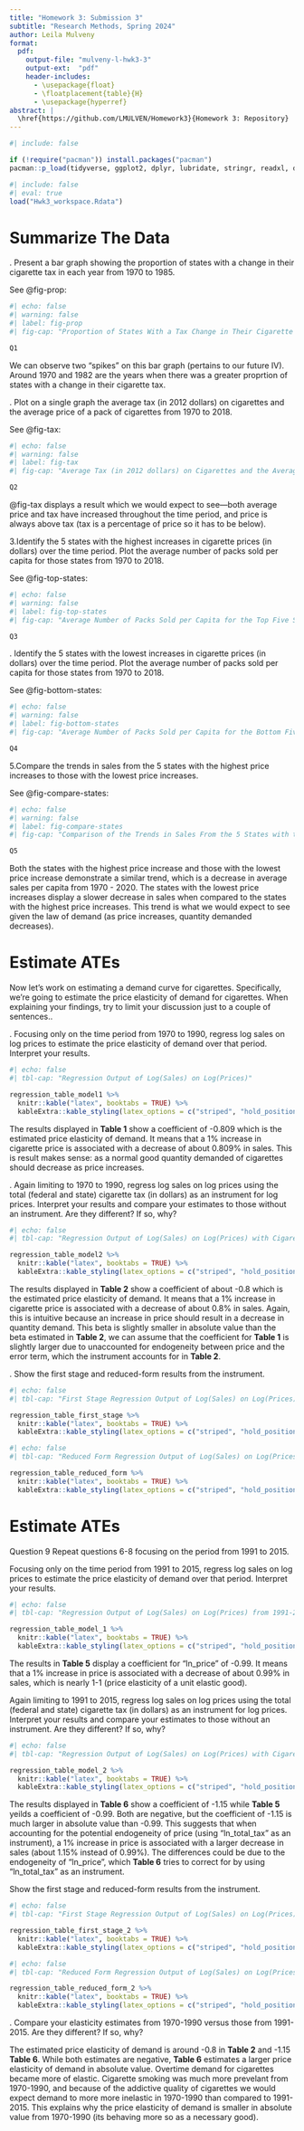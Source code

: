 ```yaml
---
title: "Homework 3: Submission 3"
subtitle: "Research Methods, Spring 2024"
author: Leila Mulveny
format:
  pdf:
    output-file: "mulveny-l-hwk3-3"
    output-ext:  "pdf"
    header-includes:
      - \usepackage{float}
      - \floatplacement{table}{H}
      - \usepackage{hyperref}
abstract: |
  \href{https://github.com/LMULVEN/Homework3}{Homework 3: Repository} 
---
```


```r
#| include: false

if (!require("pacman")) install.packages("pacman")
pacman::p_load(tidyverse, ggplot2, dplyr, lubridate, stringr, readxl, data.table, gdata, fixest, knitr, modelsummary, AER, here)
```

```r
#| include: false
#| eval: true
load("Hwk3_workspace.Rdata")
```

\newpage
# Summarize The Data

\vspace{.2in}
\noindent 1. Present a bar graph showing the proportion of states with a change in their cigarette tax in each year from 1970 to 1985.<br>


See @fig-prop:

```r
#| echo: false
#| warning: false
#| label: fig-prop
#| fig-cap: "Proportion of States With a Tax Change in Their Cigarette Tax from 1970-1985"

Q1
```

We can observe two "spikes" on this bar graph (pertains to our future IV). Around 1970 and 1982 are the years when there was a greater proprtion of states with a change in their cigarette tax. 

\newpage
\noindent 2. Plot on a single graph the average tax (in 2012 dollars) on cigarettes and the average price of a pack of cigarettes from 1970 to 2018.<br>


See @fig-tax:

```r
#| echo: false
#| warning: false
#| label: fig-tax
#| fig-cap: "Average Tax (in 2012 dollars) on Cigarettes and the Average Price of a Pack of Cigarettes from 1970-2018"

Q2
```

@fig-tax displays a result which we would expect to see—both average price and tax have increased throughout the time period, and price is always above tax (tax is a percentage of price so it has to be below). 

\newpage
\noindent 3.Identify the 5 states with the highest increases in cigarette prices (in dollars) over the time period. Plot the average number of packs 
sold per capita for those states from 1970 to 2018.<br>


See @fig-top-states:

```r
#| echo: false
#| warning: false
#| label: fig-top-states
#| fig-cap: "Average Number of Packs Sold per Capita for the Top Five States with the Highest increases in Cigarette Prices (in dollars) from 1970-2018"

Q3
```

\newpage
\noindent 4. Identify the 5 states with the lowest increases in cigarette prices (in dollars) over the time period. Plot the average number of packs 
sold per capita for those states from 1970 to 2018.<br>

See @fig-bottom-states:

```r
#| echo: false
#| warning: false
#| label: fig-bottom-states
#| fig-cap: "Average Number of Packs Sold per Capita for the Bottom Five States with the Lowest increases in Cigarette Prices (in dollars) from 1970-2018"

Q4
```

\newpage
\noindent 5.Compare the trends in sales from the 5 states with the highest price increases to those with the lowest price increases.<br>

See @fig-compare-states:

```r
#| echo: false
#| warning: false
#| label: fig-compare-states
#| fig-cap: "Comparison of the Trends in Sales From the 5 States with the Highest Price Increase to Those with the Lowest Price Increases"

Q5
```

Both the states with the highest price increase and those with the lowest price increase demonstrate a similar trend, which is a decrease in average sales per capita from 1970 - 2020. The states with the lowest price increases display a slower decrease in sales when compared to the states with the highest price increases. This trend is what we would expect to see given the law of demand (as price increases, quantity demanded decreases). 

\newpage
# Estimate ATEs
\noindent Now let’s work on estimating a demand curve for cigarettes. Specifically, we’re going to estimate the price elasticity of demand for cigarettes. When explaining your findings, try to limit your discussion just to a couple of sentences..


\newpage
\noindent 6. Focusing only on the time period from 1970 to 1990, regress log sales on log prices to estimate the price elasticity of demand over that period. Interpret your results.<br>


```r
#| echo: false
#| tbl-cap: "Regression Output of Log(Sales) on Log(Prices)"

regression_table_model1 %>%
  knitr::kable("latex", booktabs = TRUE) %>%
  kableExtra::kable_styling(latex_options = c("striped", "hold_position"))
```

The results displayed in **Table 1** show a coefficient of -0.809 which is the estimated price elasticity of demand. It means that a 1% increase in cigarette price is associated with a decrease of about 0.809% in sales. This is result makes sense: as a normal good quantity demanded of cigarettes should decrease as price increases. 

\newpage
\noindent 7. Again limiting to 1970 to 1990, regress log sales on log prices using the total (federal and state) cigarette tax (in dollars) as an instrument for log prices. Interpret your results and compare your estimates to those without an instrument. Are they different? If so, why?



```r
#| echo: false
#| tbl-cap: "Regression Output of Log(Sales) on Log(Prices) with Cigarette Tax as an Instrumental Variable"

regression_table_model2 %>%
  knitr::kable("latex", booktabs = TRUE) %>%
  kableExtra::kable_styling(latex_options = c("striped", "hold_position"))
```

The results displayed in **Table 2** show a coefficient of about -0.8 which is the estimated price elasticity of demand. It means that a 1% increase in cigarette price is associated with a decrease of about 0.8% in sales. Again, this is intuitive because an increase in price should result in a decrease in quantity demand. This beta is slightly smaller in absolute value than the beta estimated in **Table 2**, we can assume that the coefficient for **Table 1** is slightly larger due to unaccounted for endogeneity between price and the error term, which the instrument accounts for in **Table 2**. 


\newpage
\noindent 8. Show the first stage and reduced-form results from the instrument.<br>



```r
#| echo: false
#| tbl-cap: "First Stage Regression Output of Log(Sales) on Log(Prices) with Cigarette Tax as an Instrumental Variable"

regression_table_first_stage %>%
  knitr::kable("latex", booktabs = TRUE) %>%
  kableExtra::kable_styling(latex_options = c("striped", "hold_position"))
```


```r
#| echo: false
#| tbl-cap: "Reduced Form Regression Output of Log(Sales) on Log(Prices) with Cigarette Tax as an Instrumental Variable"

regression_table_reduced_form %>%
  knitr::kable("latex", booktabs = TRUE) %>%
  kableExtra::kable_styling(latex_options = c("striped", "hold_position"))
```

\newpage
# Estimate ATEs
\noindent Question 9
\noindent Repeat questions 6-8 focusing on the period from 1991 to 2015.<br>

\newpage
\noindent 9.1 Focusing only on the time period from 1991 to 2015, regress log sales on log prices to estimate the price elasticity of demand over that period. Interpret your results.<br>


```r
#| echo: false
#| tbl-cap: "Regression Output of Log(Sales) on Log(Prices) from 1991-2015"

regression_table_model_1 %>%
  knitr::kable("latex", booktabs = TRUE) %>%
  kableExtra::kable_styling(latex_options = c("striped", "hold_position"))
```

The results in **Table 5** display a coefficient for "ln_price" of -0.99. It means that a 1% increase in price is associated with a decrease of about 0.99% in sales, which is nearly 1-1 (price elasticity of a unit elastic good). 

\newpage
\noindent 9.2 Again limiting to 1991 to 2015, regress log sales on log prices using the total (federal and state) cigarette tax (in dollars) as an instrument for log prices. Interpret your results and compare your estimates to those without an instrument. Are they different? If so, why?


```r
#| echo: false
#| tbl-cap: "Regression Output of Log(Sales) on Log(Prices) with Cigarette Tax as an Instrumental Variable from 1991-2015"

regression_table_model_2 %>%
  knitr::kable("latex", booktabs = TRUE) %>%
  kableExtra::kable_styling(latex_options = c("striped", "hold_position"))
```

The results displayed in **Table 6** show a coefficient of -1.15 while **Table 5** yeilds a coefficient of -0.99. Both are negative, but the coefficient of -1.15 is much larger in absolute value than -0.99. This suggests that when accounting for the potential endogeneity of price (using "ln_total_tax" as an instrument), a 1% increase in price is associated with a larger decrease in sales (about 1.15% instead of 0.99%). The differences could be due to the endogeneity of "ln_price", which **Table 6** tries to correct for by using "ln_total_tax" as an instrument. 

\newpage
\noindent 9.3 Show the first stage and reduced-form results from the instrument.<br>



```r
#| echo: false
#| tbl-cap: "First Stage Regression Output of Log(Sales) on Log(Prices) with Cigarette Tax as an Instrumental Variable from 1991-2015"

regression_table_first_stage_2 %>%
  knitr::kable("latex", booktabs = TRUE) %>%
  kableExtra::kable_styling(latex_options = c("striped", "hold_position"))
```


```r
#| echo: false
#| tbl-cap: "Reduced Form Regression Output of Log(Sales) on Log(Prices) with Cigarette Tax as an Instrumental Variable from 1991-2015"

regression_table_reduced_form_2 %>%
  knitr::kable("latex", booktabs = TRUE) %>%
  kableExtra::kable_styling(latex_options = c("striped", "hold_position"))
```


\newpage
\noindent 10. Compare your elasticity estimates from 1970-1990 versus those from 1991-2015. Are they different? If so, why?<br>

The estimated price elasticity of demand is around -0.8 in **Table 2** and -1.15 **Table 6**. While both estimates are negative, **Table 6** estimates a larger price elasticity of demand in absolute value. Overtime demand for cigarettes became more of elastic. Cigarette smoking was much more prevelant from 1970-1990, and because of the addictive quality of cigarettes we would expect demand to more more inelastic in 1970-1990 than compared to 1991-2015. This explains why the price elasticity of demand is smaller in absolute value from 1970-1990 (its behaving more so as a necessary good).





